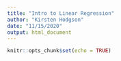 ```yaml
---
title: "Intro to Linear Regression"
author: "Kirsten Hodgson"
date: "11/15/2020"
output: html_document
---
```


```r
knitr::opts_chunk$set(echo = TRUE)
```


